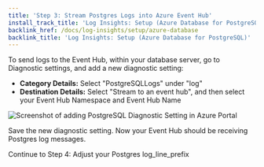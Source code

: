 ```yaml
---
title: 'Step 3: Stream Postgres Logs into Azure Event Hub'
install_track_title: 'Log Insights: Setup (Azure Database for PostgreSQL)'
backlink_href: /docs/log-insights/setup/azure-database
backlink_title: 'Log Insights: Setup (Azure Database for PostgreSQL)'
---
```


To send logs to the Event Hub, within your database server, go to Diagnostic settings, and add a new diagnostic setting:

* **Category Details:** Select "PostgreSQLLogs" under "log"
* **Destination Details:** Select "Stream to an event hub", and then select your Event Hub Namespace and Event Hub Name

![Screenshot of adding PostgreSQL Diagnostic Setting in Azure Portal](add-diagnostic-setting.png)

Save the new diagnostic setting. Now your Event Hub should be receiving Postgres log messages.

<Link className="btn btn-success" to="04_adjust_log_line_prefix">
  Continue to Step 4: Adjust your Postgres log_line_prefix
</Link>
